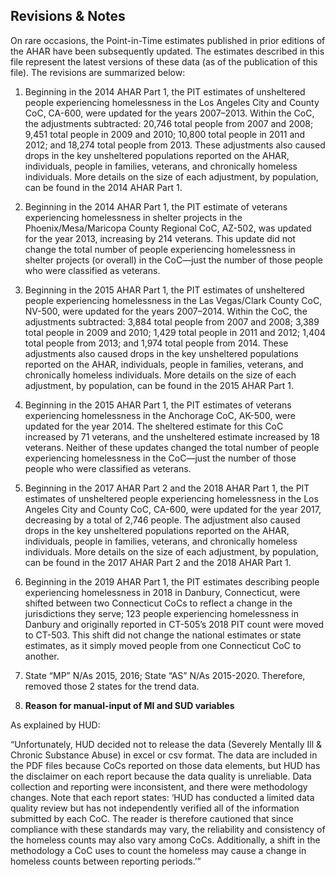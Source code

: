## Revisions & Notes {-}

On rare occasions, the Point-in-Time estimates published in prior editions of the AHAR have been subsequently updated. The estimates described in this file represent the latest versions of these data (as of the publication of this file). The revisions are summarized below:

1. Beginning in the 2014 AHAR Part 1, the PIT estimates of unsheltered people experiencing homelessness in the Los Angeles City and County CoC, CA-600, were updated for the years 2007–2013. Within the CoC, the adjustments subtracted: 20,746 total people from 2007 and 2008; 9,451 total people in 2009 and 2010; 10,800 total people in 2011 and 2012; and 18,274 total people from 2013. These adjustments also caused drops in the key unsheltered populations reported on the AHAR, individuals, people in families, veterans, and chronically homeless individuals. More details on the size of each adjustment, by population, can be found in the 2014 AHAR Part 1.

2. Beginning in the 2014 AHAR Part 1, the PIT estimate of veterans experiencing homelessness in shelter projects in the Phoenix/Mesa/Maricopa County Regional CoC, AZ-502, was updated for the year 2013, increasing by 214 veterans. This update did not change the total number of people experiencing homelessness in shelter projects (or overall) in the CoC—just the number of those people who were classified as veterans.

3. Beginning in the 2015 AHAR Part 1, the PIT estimates of unsheltered people experiencing homelessness in the Las Vegas/Clark County CoC, NV-500, were updated for the years 2007–2014. Within the CoC, the adjustments subtracted: 3,884 total people from 2007 and 2008; 3,389 total people in 2009 and 2010; 1,429 total people in 2011 and 2012; 1,404 total people from 2013; and 1,974 total people from 2014. These adjustments also caused drops in the key unsheltered populations reported on the AHAR, individuals, people in families, veterans, and chronically homeless individuals. More details on the size of each adjustment, by population, can be found in the 2015 AHAR Part 1.

4. Beginning in the 2015 AHAR Part 1, the PIT estimates of veterans experiencing homelessness in the Anchorage CoC, AK-500, were updated for the year 2014. The sheltered estimate for this CoC increased by 71 veterans, and the unsheltered estimate increased by 18 veterans. Neither of these updates changed the total number of people experiencing homelessness in the CoC—just the number of those people who were classified as veterans.

5. Beginning in the 2017 AHAR Part 2 and the 2018 AHAR Part 1, the PIT estimates of unsheltered people experiencing homelessness in the Los Angeles City and County CoC, CA-600, were updated for the year 2017, decreasing by a total of 2,746 people. The adjustment also caused drops in the key unsheltered populations reported on the AHAR, individuals, people in families, veterans, and chronically homeless individuals. More details on the size of each adjustment, by population, can be found in the 2017 AHAR Part 2 and the 2018 AHAR Part 1.

6. Beginning in the 2019 AHAR Part 1, the PIT estimates describing people experiencing homelessness in 2018 in Danbury, Connecticut, were shifted between two Connecticut CoCs to reflect a change in the jurisdictions they serve; 123 people experiencing homelessness in Danbury and originally reported in CT-505's 2018 PIT count were moved to CT-503. This shift did not change the national estimates or state estimates, as it simply moved people from one Connecticut CoC to another.

7. State "MP" N/As  2015, 2016; State "AS" N/As 2015-2020. Therefore, removed those 2 states for the trend data.

8. **Reason for manual-input of MI and SUD variables** 

As explained by HUD:

"Unfortunately, HUD decided not to release the data (Severely Mentally Ill & Chronic Substance Abuse) in excel or csv format. The data are included in the PDF files because CoCs reported on those data elements, but HUD has the disclaimer on each report because the data quality is unreliable. Data collection and reporting were inconsistent, and there were methodology changes.
Note that each report states:  'HUD has conducted a limited data quality review but has not independently verified all of the information submitted by each CoC. The reader is therefore cautioned that since compliance with these standards may vary, the reliability and consistency of the homeless counts may also vary among CoCs. Additionally, a shift in the methodology a CoC uses to count the homeless may cause a change in homeless counts between reporting periods.'"
